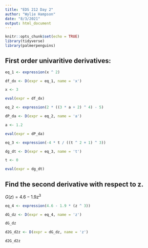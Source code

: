 ```yaml
---
title: "EDS 212 Day 2"
author: "Wylie Hampson"
date: "8/3/2021"
output: html_document
---
```


```r
knitr::opts_chunk$set(echo = TRUE)
library(tidyverse)
library(palmerpenguins)
```

## First order univaritive derivatives:

```r
eq_1 <- expression(x ^ 2)

df_dx <- D(expr = eq_1, name = 'x')

x <- 3

eval(expr = df_dx)
```
```r
eq_2 <- expression(2 * ((3 * a + 2) ^ 4) - 5)

dP_da <- D(expr = eq_2, name = 'a')

a <- 1.2

eval(expr = dP_da)
```
```r
eq_3 <- expression(-4 * t / ((t ^ 2 + 1) ^ 3))

dg_dt <- D(expr = eq_3, name = 't')

t <- 0

eval(expr = dg_dt)
```

## Find the second derivative with respect to z.

$G(z) = 4.6-1.9z^3$

```r
eq_4 <- expression(4.6 - 1.9 * (z ^ 3))

dG_dz <- D(expr = eq_4, name = 'z')

dG_dz

d2G_d2z <- D(expr = dG_dz, name = 'z')

d2G_d2z

```


